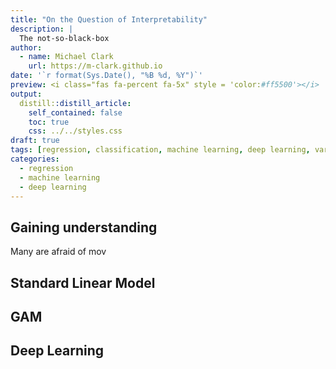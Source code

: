 ```yaml
---
title: "On the Question of Interpretability"
description: |
  The not-so-black-box
author:
  - name: Michael Clark
    url: https://m-clark.github.io
date: '`r format(Sys.Date(), "%B %d, %Y")`'
preview: <i class="fas fa-percent fa-5x" style = 'color:#ff5500'></i>
output:
  distill::distill_article:
    self_contained: false
    toc: true
    css: ../../styles.css
draft: true
tags: [regression, classification, machine learning, deep learning, variable importance, DALEX, LIME, local importance]
categories:
  - regression
  - machine learning
  - deep learning
---
```



## Gaining understanding

Many are afraid of mov


## Standard Linear Model


## GAM


## Deep Learning
